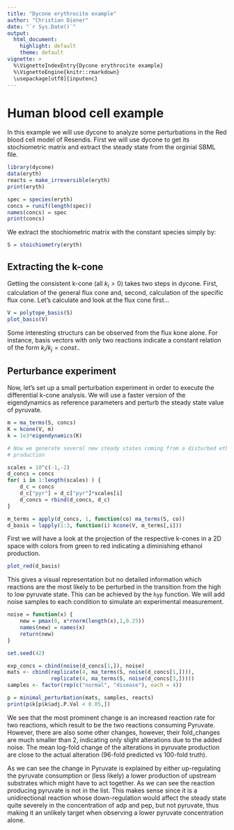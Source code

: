 ```yaml
---
title: "Dycone erythrocite example"
author: "Christian Diener"
date: "`r Sys.Date()`"
output:
  html_document:
    highlight: default
    theme: default
vignette: >
  %\VignetteIndexEntry{Dycone erythrocite example}
  %\VignetteEngine{knitr::rmarkdown}
  \usepackage[utf8]{inputenc}
---
```


Human blood cell example
========================

In this example we will use dycone to analyze some perturbations in the
Red blood cell model of Resendis. First we will use dycone to get its
stochiometric matrix and extract the steady state from the orginial SBML file.

```r
library(dycone)
data(eryth)
reacts = make_irreversible(eryth)
print(eryth)

spec = species(eryth)
concs = runif(length(spec))
names(concs) = spec
print(concs)
```

We extract the stochiometric matrix with the constant species simply by:
```r
S = stoichiometry(eryth)
```

Extracting the k-cone
---------------------

Getting the consistent k-cone (all $k_i>0$) takes two steps in dycone. First,
calculation of the general flux cone and, second, calculation of the specific
flux cone. Let's calculate and look at the flux cone first...

```r
V = polytope_basis(S)
plot_basis(V)
```

Some interesting structurs can be observed from the flux kone alone. For instance,
basis vectors with only two reactions indicate a constant relation of the form
$k_i/k_j = const.$.

Perturbance experiment
----------------------

Now, let's set up a small perturbation experiment in order to execute the
differential k-cone analysis. We will use a faster version of the eigendynamics
as reference parameters and perturb the steady state value of pyruvate.

```r
m = ma_terms(S, concs)
K = kcone(V, m)
k = 1e3*eigendynamics(K)

# Now we generate several new steady states coming from a disturbed ethanol
# production

scales = 10^c(-1,-2)
d_concs = concs
for( i in 1:length(scales) ) {
	d_c = concs
	d_c["pyr"] = d_c["pyr"]*scales[i]
	d_concs = rbind(d_concs, d_c)
}

m_terms = apply(d_concs, 1, function(co) ma_terms(S, co))
d_basis = lapply(1:3, function(i) kcone(V, m_terms[,i]))
```

First we will have a look at the projection of the respective k-cones in a 2D space
with colors from green to red indicating a diminishing ethanol production.

```r
plot_red(d_basis)
```

This gives a visual representation but no detailed information which reactions
are the most likely to be perturbed in the transition from the high to low
pyruvate state. This can be achieved by the `hyp` function. We will add noise
samples to each condition to simulate an experimental measurement.

```r
noise = function(x) {
    new = pmax(0, x*rnorm(length(x),1,0.25))
    names(new) = names(x)
    return(new)
}

set.seed(42)

exp_concs = cbind(noise(d_concs[1,]), noise)
mats <- cbind(replicate(4, ma_terms(S, noise(d_concs[1,]))),
              replicate(4, ma_terms(S, noise(d_concs[3,]))))
samples <- factor(rep(c("normal", "disease"), each = 4))

p = minimal_perturbation(mats, samples, reacts)
print(p$k[p$k$adj.P.Val < 0.05,])
```

We see that the most prominent change is an increased reaction rate for two reactions,
which result to be the two reactions consuming Pyruvate. However, there are also some other
changes, however, their fold_changes are much smaller than 2, indicating only slight alterations
due to the added noise. The mean log-fold change of the alterations in pyruvate
production are close to the actual alteration (96-fold predicted vs 100-fold truth).

As we can see the change in Pyruvate is explained by either up-regulating the pyruvate
consumption or (less likely) a lower production of upstream substrates which might have to act together.
As we can see the reaction producing pyruvate is not in the list. This makes sense since it is a
unidirectional reaction whose down-regulation would affect the steady state quite severely
in the concentration of adp and pep, but not pyruvate, thus making it an unlikely target
when observing a lower pyruvate concentration alone.
